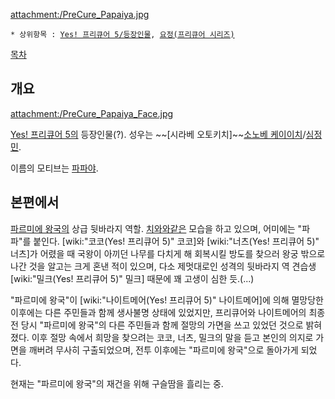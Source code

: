 attachment:/PreCure_Papaiya.jpg

 * 상위항목 : [[Yes! 프리큐어 5/등장인물]], [[요정(프리큐어 시리즈)]]

[[목차]]
== 개요 ==
attachment:/PreCure_Papaiya_Face.jpg

[[Yes! 프리큐어 5]]의 등장인물(?). 성우는 ~~[시라베 오토키치]~~[[소노베 케이이치]]/[[심정민]]. 

이름의 모티브는 [[파파야]].

== 본편에서 ==
[[파르미에 왕국]]의 상급 뒷바라지 역할. [[치와와]]같은 모습을 하고 있으며, 어미에는 "파파"를 붙인다. [wiki:"코코(Yes! 프리큐어 5)" 코코]와 [wiki:"너츠(Yes! 프리큐어 5)" 너츠]가 어렸을 때 국왕이 아끼던 나무를 다치게 해 회복시킬 방도를 찾으러 왕궁 밖으로 나간 것을 알고는 크게 혼낸 적이 있으며, 다소 제멋대로인 성격의 뒷바라지 역 견습생 [wiki:"밀크(Yes! 프리큐어 5)" 밀크] 때문에 꽤 고생이 심한 듯.(...)

"파르미에 왕국"이 [wiki:"나이트메어(Yes! 프리큐어 5)" 나이트메어]에 의해 멸망당한 이후에는 다른 주민들과 함께 생사불명 상태에 있었지만, 프리큐어와 나이트메어의 최종전 당시 "파르미에 왕국"의 다른 주민들과 함께 절망의 가면을 쓰고 있었던 것으로 밝혀졌다. 이후 절망 속에서 희망을 찾으려는 코코, 너츠, 밀크의 말을 듣고 본인의 의지로 가면을 깨버려 무사히 구출되었으며, 전투 이후에는 "파르미에 왕국"으로 돌아가게 되었다.

현재는 "파르미에 왕국"의 재건을 위해 구슬땀을 흘리는 중.
